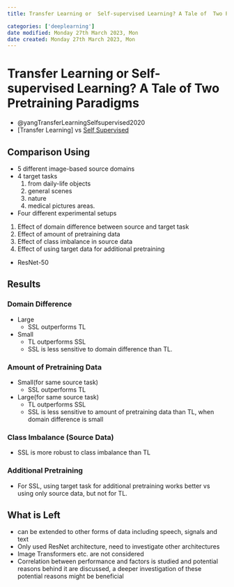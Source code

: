 ```yaml
---
title: Transfer Learning or  Self-supervised Learning? A Tale of  Two Pretraining Paradigms

categories: ['deeplearning']
date modified: Monday 27th March 2023, Mon
date created: Monday 27th March 2023, Mon
---
```


# Transfer Learning or Self-supervised Learning? A Tale of Two Pretraining Paradigms


- @yangTransferLearningSelfsupervised2020
- [Transfer Learning]  vs [Self Supervised](Transfer Learning]  vs [Self Supervised.qmd) 

## Comparison Using
- 5 different image-based source domains
- 4 target tasks
	1. from daily-life objects
	2. general scenes
	3. nature
	4. medical pictures areas.
- Four different experimental setups 
1. Effect of domain difference between source and target task
2. Effect of amount of pretraining data
3. Effect of class imbalance in source data
4. Effect of using target data for additional pretraining
- ResNet-50

## Results

### Domain Difference
- Large
	- SSL outperforms TL
- Small
	- TL outperforms SSL
	- SSL is less sensitive to domain difference than TL.

### Amount of Pretraining Data
- Small(for same source task)
	- SSL outperforms TL
- Large(for same source task)
	- TL outperforms SSL
	- SSL is less sensitive to amount of pretraining data than TL, when domain difference is small

### Class Imbalance (Source Data)
- SSL is more robust to class imbalance than TL

### Additional Pretraining
- For SSL, using target task for additional pretraining works better vs using only source data, but not for TL.

## What is Left
- can be extended to other forms of data including speech, signals and text
- Only used ResNet architecture, need to investigate other architectures
- Image Transformers etc. are not considered
- Correlation between performance and factors is studied and potential reasons behind it are discussed, a deeper investigation of these potential reasons might be beneficial



